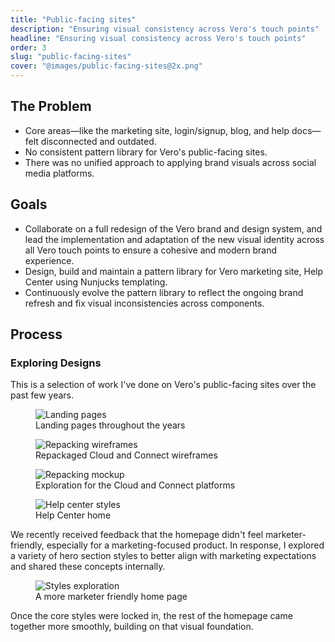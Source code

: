 ```yaml
---
title: "Public-facing sites"
description: "Ensuring visual consistency across Vero's touch points"
headline: "Ensuring visual consistency across Vero's touch points"
order: 3
slug: "public-facing-sites"
cover: "@images/public-facing-sites@2x.png"
---
```




<CaseStudyCallout description="Vero's brand lacked visual consistency across their marketing and product touch points. This involved adapting the refreshed design system ensuring everything felt intentional. The work helped unify Vero's visual identity and set a stronger foundation for future design consistency." />

## The Problem

- Core areas—like the marketing site, login/signup, blog, and help docs—felt
  disconnected and outdated.
- No consistent pattern library for Vero's public-facing sites.
- There was no unified approach to applying brand visuals across social media
  platforms.

## Goals

- Collaborate on a full redesign of the Vero brand and design system, and lead
  the implementation and adaptation of the new visual identity across all Vero
  touch points to ensure a cohesive and modern brand experience.
- Design, build and maintain a pattern library for Vero marketing site, Help Center using
  Nunjucks templating.
- Continuously evolve the pattern library to reflect the ongoing brand refresh
  and fix visual inconsistencies across components.

## Process

### Exploring Designs

This is a selection of work I've done on Vero's public-facing sites over the past few years.

<figure>
  <Image
    class="rounded-4xl bg-cyan-50"
    src={landingPagesImage}
    alt="Landing pages"
  />
  <figcaption>Landing pages throughout the years</figcaption>
</figure>

<figure>
  <Image
    class="rounded-4xl bg-yellow-50"
    src={repackagingWireframesImage}
    alt="Repacking wireframes"
  />
  <figcaption>Repackaged Cloud and Connect wireframes</figcaption>
</figure>

<figure>
  <Image
    class="rounded-4xl bg-cyan-50"
    src={repackagingMockupImage}
    alt="Repacking mockup"
  />
  <figcaption>Exploration for the Cloud and Connect platforms</figcaption>
</figure>

<figure>
  <Image
    class="rounded-3xl bg-yellow-50"
    src={helpCenterStylesImage}
    alt="Help center styles"
  />

  <figcaption>Help Center home</figcaption>
</figure>

We recently received feedback that the homepage didn't feel marketer-friendly, especially for a marketing-focused product. In response, I explored a variety of hero section styles to better align with marketing expectations and shared these concepts internally.

<figure>
  <Image
    class="rounded-4xl bg-cyan-50"
    src={stylesExplorationImage}
    alt="Styles exploration"
  />
  <figcaption>A more marketer friendly home page</figcaption>
</figure>

Once the core styles were locked in, the rest of the homepage came together more smoothly, building on that visual foundation.
